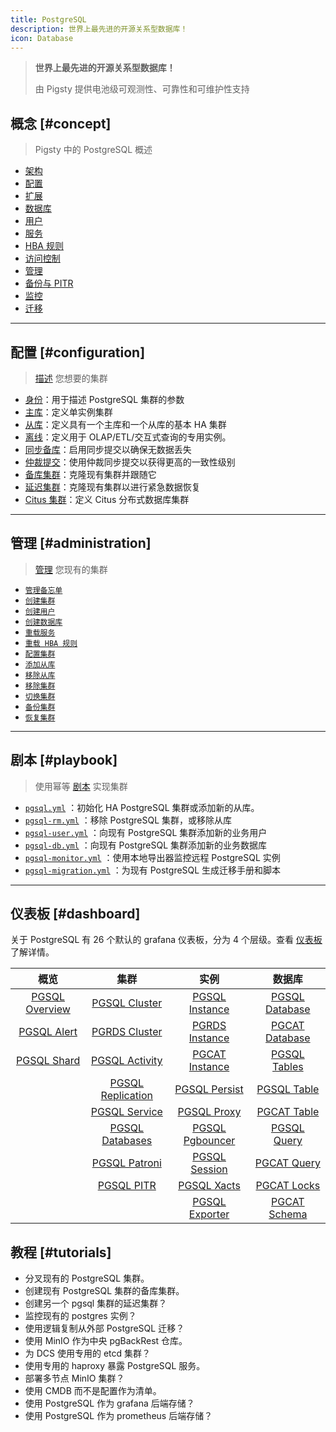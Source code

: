 ```yaml
---
title: PostgreSQL
description: 世界上最先进的开源关系型数据库！
icon: Database
---
```



> **世界上最先进的开源关系型数据库！**
>
> 由 Pigsty 提供电池级可观测性、可靠性和可维护性支持

## 概念 [#concept]

> Pigsty 中的 PostgreSQL 概述

- [架构](/zh/pgsql/arch/)
- [配置](/zh/pgsql/config/)
- [扩展](/zh/pgsql/extension/)
- [数据库](/zh/pgsql/db/)
- [用户](/zh/pgsql/user/)
- [服务](/zh/pgsql/service/)
- [HBA 规则](/zh/pgsql/hba/)
- [访问控制](/zh/pgsql/acl)
- [管理](/zh/pgsql/admin/)
- [备份与 PITR](/zh/pgsql/backup/)
- [监控](/zh/pgsql/monitor/)
- [迁移](/zh/pgsql/migration/)

------

## 配置 [#configuration]

> [描述](/zh/pgsql/config/) 您想要的集群

- [身份](/zh/pgsql/config/#identity-parameters)：用于描述 PostgreSQL 集群的参数
- [主库](/zh/pgsql/config/#primary)：定义单实例集群
- [从库](/zh/pgsql/config/#replica)：定义具有一个主库和一个从库的基本 HA 集群
- [离线](/zh/pgsql/config/#offline)：定义用于 OLAP/ETL/交互式查询的专用实例。
- [同步备库](/zh/pgsql/config/#sync-standby)：启用同步提交以确保无数据丢失
- [仲裁提交](/zh/pgsql/config/#quorum-commit)：使用仲裁同步提交以获得更高的一致性级别
- [备库集群](/zh/pgsql/config/#standby-cluster)：克隆现有集群并跟随它
- [延迟集群](/zh/pgsql/config/#delayed-cluster)：克隆现有集群以进行紧急数据恢复
- [Citus 集群](/zh/pgsql/config/#citus-cluster)：定义 Citus 分布式数据库集群

------

## 管理 [#administration]

> [管理](/zh/pgsql/admin/) 您现有的集群

- [`管理备忘单`](/zh/pgsql/admin#cheatsheet)
- [`创建集群`](/zh/pgsql/admin#create-cluster)
- [`创建用户`](/zh/pgsql/admin#create-user)
- [`创建数据库`](/zh/pgsql/admin#create-database)
- [`重载服务`](/zh/pgsql/admin#reload-service)
- [`重载 HBA 规则`](/zh/pgsql/admin#reload-hbarule)
- [`配置集群`](/zh/pgsql/admin#config-cluster)
- [`添加从库`](/zh/pgsql/admin#append-replica)
- [`移除从库`](/zh/pgsql/admin#remove-replica)
- [`移除集群`](/zh/pgsql/admin#remove-cluster)
- [`切换集群`](/zh/pgsql/admin#switchover)
- [`备份集群`](/zh/pgsql/admin#backup-cluster)
- [`恢复集群`](/zh/pgsql/admin#restore-cluster)

------

## 剧本 [#playbook]

> 使用幂等 [剧本](/zh/pgsql/playbook/) 实现集群

- [`pgsql.yml`](/zh/pgsql/playbook/#pgsqlyml) ：初始化 HA PostgreSQL 集群或添加新的从库。
- [`pgsql-rm.yml`](/zh/pgsql/playbook/#pgsql-rmyml) ：移除 PostgreSQL 集群，或移除从库
- [`pgsql-user.yml`](/zh/pgsql/playbook/#pgsql-useryml) ：向现有 PostgreSQL 集群添加新的业务用户
- [`pgsql-db.yml`](/zh/pgsql/playbook/#pgsql-dbyml) ：向现有 PostgreSQL 集群添加新的业务数据库
- [`pgsql-monitor.yml`](/zh/pgsql/playbook/#pgsql-monitoryml) ：使用本地导出器监控远程 PostgreSQL 实例
- [`pgsql-migration.yml`](/zh/pgsql/playbook/#pgsql-migrationyml) ：为现有 PostgreSQL 生成迁移手册和脚本


------

## 仪表板 [#dashboard]

关于 PostgreSQL 有 26 个默认的 grafana 仪表板，分为 4 个层级。查看 [仪表板](/zh/pgsql/dashboard/) 了解详情。

|                         概览                          |                             集群                             |                          实例                           |                         数据库                          |
|:---------------------------------------------------------:|:---------------------------------------------------------------:|:-----------------------------------------------------------:|:---------------------------------------------------------:|
| [PGSQL Overview](https://demo.pigsty.cc/d/pgsql-overview) |     [PGSQL Cluster](https://demo.pigsty.cc/d/pgsql-cluster)     |  [PGSQL Instance](https://demo.pigsty.cc/d/pgsql-instance)  | [PGSQL Database](https://demo.pigsty.cc/d/pgsql-database) |
|    [PGSQL Alert](https://demo.pigsty.cc/d/pgsql-alert)    |     [PGRDS Cluster](https://demo.pigsty.cc/d/pgrds-cluster)     |  [PGRDS Instance](https://demo.pigsty.cc/d/pgrds-instance)  | [PGCAT Database](https://demo.pigsty.cc/d/pgcat-database) |
|    [PGSQL Shard](https://demo.pigsty.cc/d/pgsql-shard)    |    [PGSQL Activity](https://demo.pigsty.cc/d/pgsql-activity)    |  [PGCAT Instance](https://demo.pigsty.cc/d/pgcat-instance)  |   [PGSQL Tables](https://demo.pigsty.cc/d/pgsql-tables)   |
|                                                           | [PGSQL Replication](https://demo.pigsty.cc/d/pgsql-replication) |   [PGSQL Persist](https://demo.pigsty.cc/d/pgsql-persist)   |    [PGSQL Table](https://demo.pigsty.cc/d/pgsql-table)    |
|                                                           |     [PGSQL Service](https://demo.pigsty.cc/d/pgsql-service)     |     [PGSQL Proxy](https://demo.pigsty.cc/d/pgsql-proxy)     |    [PGCAT Table](https://demo.pigsty.cc/d/pgcat-table)    |
|                                                           |   [PGSQL Databases](https://demo.pigsty.cc/d/pgsql-databases)   | [PGSQL Pgbouncer](https://demo.pigsty.cc/d/pgsql-pgbouncer) |    [PGSQL Query](https://demo.pigsty.cc/d/pgsql-query)    |
|                                                           |     [PGSQL Patroni](https://demo.pigsty.cc/d/pgsql-patroni)     |   [PGSQL Session](https://demo.pigsty.cc/d/pgsql-session)   |    [PGCAT Query](https://demo.pigsty.cc/d/pgcat-query)    |
|                                                           |        [PGSQL PITR](https://demo.pigsty.cc/d/pgsql-pitr)        |     [PGSQL Xacts](https://demo.pigsty.cc/d/pgsql-xacts)     |    [PGCAT Locks](https://demo.pigsty.cc/d/pgcat-locks)    |
|                                                           |                                                                 |  [PGSQL Exporter](https://demo.pigsty.cc/d/pgsql-exporter)  |   [PGCAT Schema](https://demo.pigsty.cc/d/pgcat-schema)   |

## 教程 [#tutorials]

- 分叉现有的 PostgreSQL 集群。
- 创建现有 PostgreSQL 集群的备库集群。
- 创建另一个 pgsql 集群的延迟集群？
- 监控现有的 postgres 实例？
- 使用逻辑复制从外部 PostgreSQL 迁移？
- 使用 MinIO 作为中央 pgBackRest 仓库。
- 为 DCS 使用专用的 etcd 集群？
- 使用专用的 haproxy 暴露 PostgreSQL 服务。
- 部署多节点 MinIO 集群？
- 使用 CMDB 而不是配置作为清单。
- 使用 PostgreSQL 作为 grafana 后端存储？
- 使用 PostgreSQL 作为 prometheus 后端存储？